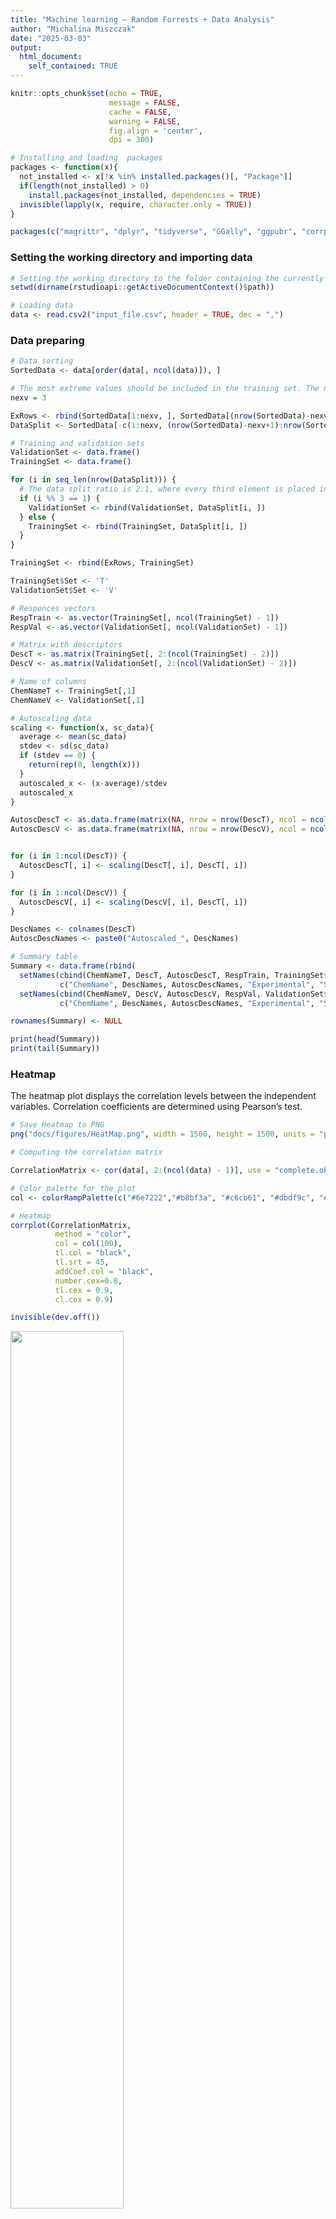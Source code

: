 ```yaml
---
title: "Machine learning – Random Forrests + Data Analysis"
author: "Michalina Miszczak"
date: "2025-03-03"
output: 
  html_document:  
    self_contained: TRUE
---
```


```r
knitr::opts_chunk$set(echo = TRUE, 
                      message = FALSE, 
                      cache = FALSE,
                      warning = FALSE,
                      fig.align = 'center',
                      dpi = 300)
```


```r
# Installing and loading  packages
packages <- function(x){
  not_installed <- x[!x %in% installed.packages()[, "Package"]]
  if(length(not_installed) > 0) 
    install.packages(not_installed, dependencies = TRUE)
  invisible(lapply(x, require, character.only = TRUE))
}

packages(c("magrittr", "dplyr", "tidyverse", "GGally", "ggpubr", "corrplot", "FactoMineR", "factoextra", "randomForest"))
```

### Setting the working directory and importing data

```r
# Setting the working directory to the folder containing the currently open file in RStudio
setwd(dirname(rstudioapi::getActiveDocumentContext()$path))

# Loading data
data <- read.csv2("input_file.csv", header = TRUE, dec = ",")
```


### Data preparing

```r
# Data sorting
SortedData <- data[order(data[, ncol(data)]), ]

# The most extreme values should be included in the training set. The number of rows with the lowest and highest values to be included in the training set: 
nexv = 3

ExRows <- rbind(SortedData[1:nexv, ], SortedData[(nrow(SortedData)-nexv+1):nrow(SortedData), ])
DataSplit <- SortedData[-c(1:nexv, (nrow(SortedData)-nexv+1):nrow(SortedData)), ]

# Training and validation sets 
ValidationSet <- data.frame()  
TrainingSet <- data.frame()       

for (i in seq_len(nrow(DataSplit))) {
  # The data split ratio is 2:1, where every third element is placed in the validation set
  if (i %% 3 == 1) {
    ValidationSet <- rbind(ValidationSet, DataSplit[i, ])
  } else {
    TrainingSet <- rbind(TrainingSet, DataSplit[i, ])
  }
}

TrainingSet <- rbind(ExRows, TrainingSet)

TrainingSet$Set <- 'T'
ValidationSet$Set <- 'V'

# Responces vectors
RespTrain <- as.vector(TrainingSet[, ncol(TrainingSet) - 1])
RespVal <- as.vector(ValidationSet[, ncol(ValidationSet) - 1])

# Matrix with descriptors
DescT <- as.matrix(TrainingSet[, 2:(ncol(TrainingSet) - 2)])
DescV <- as.matrix(ValidationSet[, 2:(ncol(ValidationSet) - 2)])

# Name of columns
ChemNameT <- TrainingSet[,1]
ChemNameV <- ValidationSet[,1]

# Autoscaling data
scaling <- function(x, sc_data){
  average <- mean(sc_data)
  stdev <- sd(sc_data)
  if (stdev == 0) {
    return(rep(0, length(x)))  
  }
  autoscaled_x <- (x-average)/stdev
  autoscaled_x
}

AutoscDescT <- as.data.frame(matrix(NA, nrow = nrow(DescT), ncol = ncol(DescT)))
AutoscDescV <- as.data.frame(matrix(NA, nrow = nrow(DescV), ncol = ncol(DescV)))


for (i in 1:ncol(DescT)) {
  AutoscDescT[, i] <- scaling(DescT[, i], DescT[, i])
}

for (i in 1:ncol(DescV)) {
  AutoscDescV[, i] <- scaling(DescV[, i], DescT[, i])
}

DescNames <- colnames(DescT)
AutoscDescNames <- paste0("Autoscaled_", DescNames) 

# Summary table
Summary <- data.frame(rbind(
  setNames(cbind(ChemNameT, DescT, AutoscDescT, RespTrain, TrainingSet$Set), 
           c("ChemName", DescNames, AutoscDescNames, "Experimental", "Set")), 
  setNames(cbind(ChemNameV, DescV, AutoscDescV, RespVal, ValidationSet$Set), 
           c("ChemName", DescNames, AutoscDescNames, "Experimental", "Set"))))

rownames(Summary) <- NULL

print(head(Summary))
print(tail(Summary))

```

### Heatmap

The heatmap plot displays the correlation levels between the independent variables. Correlation coefficients are determined using Pearson's test.

```r
# Save Heatmap to PNG
png("docs/figures/HeatMap.png", width = 1500, height = 1500, units = "px", res = 300)

# Computing the correlation matrix

CorrelationMatrix <- cor(data[, 2:(ncol(data) - 1)], use = "complete.obs")

# Color palette for the plot
col <- colorRampPalette(c("#6e7222","#b8bf3a", "#c6cb61", "#dbdf9c", "#b3b0e5", "#5c57ac", "#2e2988", "#292479"))

# Heatmap
corrplot(CorrelationMatrix, 
          method = "color", 
          col = col(100), 
          tl.col = "black", 
          tl.srt = 45, 
          addCoef.col = "black", 
          number.cex=0.8,
          tl.cex = 0.9,
          cl.cex = 0.9)

invisible(dev.off())
```

![](docs/figures/HeatMap.png){width=60%}

### Boxplots 

The distribution of the dependent variable is shown across different doses and exposure durations to the nanomaterial. The boxplot highlights the toxicity values, with the median indicated by the thick line within the box. The box boundaries represent the first and third quartiles of the data, while the "whiskers" extend to 1.5 times the interquartile range (IQR) beyond the quartiles. Points beyond this range are identified as outliers.

```r
#Save Boxplot to PNG
png("docs/figures/Boxplot.png", width = 2400, height = 1440, units = "px", res = 300)

# Arranging two plots horizontally in a single graphic
par(mfrow = c(1,2))

# Boxplots
boxplot(TDNA~ Dose, 
        data = data,
        col = "#09938F", 
        xlab = "Dose", 
        ylab = "%TDNA", 
        main = "Distribution of %TDNA values",
        cex.axis = 0.5, 
        cex.lab = 1,    
        cex.main = 1.2)
boxplot(TDNA~ Day, 
        data = data,
        col = "#8f0993", 
        xlab = "Day", 
        ylab = "%TDNA", 
        main = "Distribution of %TDNA values",
        cex.axis = 0.5, 
        cex.lab = 1,    
        cex.main = 1.2)

invisible(dev.off())
```

![](docs/figures/Boxplot.png)

### PCA analysis 

```r
# Selecting data for PCA
DataPCA <- data[, -c(1, ncol(data))]
# PCA
ResultsPCA <-  PCA(DataPCA, scale.unit = TRUE, ncp = 5, graph = FALSE)

EigenValues <- ResultsPCA$eig 

print(EigenValues)

# Setting the maximum value on the Y-axis
MaxYEV <- max(EigenValues[, "percentage of variance"]) + 5 
# Save Scree plot to PNG
png("docs/figures/EigenValues.png", width = 2400, height = 1900, units = "px", res = 300)
# Scree plot
fviz_eig(ResultsPCA, 
         addlabels = TRUE, 
         main = "Scree plot",
         col = "#09938F",              
         barfill = "#09938F",   
         border = "black",
         ylim = c(0, MaxYEV)) +
  theme(
    panel.grid.major.x = element_blank(), 
    panel.grid.minor.y = element_blank(),
    panel.grid.major.y = element_blank(), 
    panel.grid.minor.x = element_blank(),
    panel.background = element_rect(fill = "white", color = NA), 
    plot.title = element_text(hjust = 0.5, size = 18, face = "bold"),
    axis.title = element_text(size = 15))
invisible(dev.off())

# Save Contributions plot to PNG
png("docs/figures/Correlation_circle.png", width = 2400, height = 1440, units = "px", res = 300)
# Contributions plot
fviz_pca_var(ResultsPCA, 
             col.var = "contrib",
             gradient.cols = c("#9ab7bf", "#366f7f", "#033c4c")) +
  ggtitle("PCA Variable Contributions") +
  theme(
    panel.grid.major.x = element_blank(), 
    panel.grid.minor.y = element_blank(),
    panel.grid.major.y = element_blank(),
    panel.grid.minor.x = element_blank(),
    panel.background = element_rect(fill = "white", color = NA), 
    plot.title = element_text(hjust = 0.5, size = 18, face = "bold"),
    axis.title = element_text(size = 15),
    legend.title = element_text(size = 13),
    legend.text = element_text(size = 11)) +
  labs(color = "Contribution") 
invisible(dev.off())

# Save Biplot to PNG
png("docs/figures/Biplot.png", width = 2400, height = 1900, units = "px", res = 300)
TDNA_PCA <- as.numeric(data$TDNA)
Day_PCA <- as.factor(data$Day)
# Biplot
fviz_pca_biplot(ResultsPCA, 
                # Endpoits
                geom.ind = "point",
                fill.ind = Day_PCA, # color the points based on the day number
                col.ind = "black",
                pointshape = 21, 
                pointsize = TDNA_PCA, # point size depends on toxicity value
                palette = "Dark2",
                repel = TRUE,
                addEllipses = TRUE,
                # Variables 
                col.var = "contrib",
                gradient.cols = c("#9ab7bf", "#366f7f", "#033c4c"),
                
                legend.title = list(fill = "Day", color = "Contribution of variables", size = "Toxicity value")) + 
  labs(title = "PCA", x = "PC1 (41.7%)", y = "PC2 (27.6%)") + 
  theme_bw() + 
  theme(
    plot.title = element_text(hjust = 0.5, size = 18, face = "bold"),
    axis.title = element_text(size = 15),
    legend.title = element_text(size = 13),
    legend.text = element_text(size = 11)) 
invisible(dev.off())
```

### Scree plot

The Scree plot displays the eigenvalues for each principal component in PCA, indicating how much variance in the data is explained by each component. The plot helps identify which components have the most significant impact on the data, allowing for the selection of the number of components for further analysis.

![](docs/figures/EigenValues.png){width=70%}

### PCA Variable Contributions

The correlation between a variable and a principal component (PC) is used as the coordinates of the variable on the PC. The contribution represents the proportion of a variable's contribution to a given principal component, expressed as a percentage. 

* Positively correlated variables are grouped together.

* Negatively correlated variables are positioned on opposite sides of the plot origin (opposed quadrants).

Variables that are correlated with PC1 and PC2 are the most important in explaining the variability in the data set.

Information adapted from the detailed study of Principal Component Analysis available at: https://f0nzie.github.io/machine_learning_compilation/detailed-study-of-principal-component-analysis.html

![](docs/figures/Correlation_circle.png)

* Dose: A weak negative contribution to PC1 and a moderate positive contribution to PC2.

* Day: A weak positive contribution to PC1 and a large positive contribution to PC2.

* Aspect ratio: A large positive contribution to PC1 and a weak positive contribution to PC2.

* BET_SSA: A large positive contribution to PC1 and a weak positive contribution to PC2.

* Aspect ratio and BET_SSA are strongly correlated with each other.


### PCA Biplot 

A biplot simultaneously presents the distribution of observations and the contribution of variables. Four key pieces of information can be extracted from it:

1. Distribution of observations: The distance between points indicates the similarity between observations—observations that are closer together are more similar with respect to the variables.

2. Contribution of variables: The direction of the vectors indicates the direction in which the variables have the greatest influence on the principal components, while the length of the vector reflects the strength of this influence. The longer the vector, the stronger the contribution of the variable to the respective component.

3. Relationships between variables: Variables represented by vectors in the same direction are positively correlated, whereas those in opposite directions exhibit negative correlation. Variables that are orthogonal to each other are independent (uncorrelated).

4. Interactions between observations and variables: It is also possible to observe how individual variables influence the positioning of observations in the principal component space. Observations that are close to a given variable’s vector have a high value for that variable.


![](docs/figures/Biplot.png)

### Results 

```r
# Metrics 
R2Q2 <- function(experimental, predicted) {
  return(1 - sum((experimental - predicted)^2, na.rm = TRUE) / sum((experimental - mean(experimental, na.rm = TRUE))^2, na.rm = TRUE))
}
RMSE <- function(experimental, predicted) {
  return(sqrt(mean((experimental - predicted)^2, na.rm = TRUE)))
}

# Grid parameters 
set.seed(8)

SampizePerc <- floor(nrow(AutoscDescT) * c(0.5, 0.7, 0.9, 1)) 

grid <- expand.grid(ntree = c(500, 750, 1000),
                    mtry = seq(2, 4, by = 1),
                    nodesize = c(1, 5, 10, 20),
                    sampsize = SampizePerc, 
                    maxnodes = seq(5, 25, by = 5))

# Table for resuts
results <- data.frame(ntree = numeric(), mtry = numeric(), nodesize = numeric(), sampsize = numeric(), maxnodes = numeric(), Q2 = numeric(), RMSEext = numeric(), R2 = numeric(), RMSEext = numeric())

# Grid search 
for (i in 1:nrow(grid)) {
  params <- grid[i,]
    set.seed(8)
    model <- randomForest(x = AutoscDescT, RespTrain, 
                          ntree = params$ntree, 
                          mtry = params$mtry, 
                          nodesize = params$nodesize, 
                          sampsize = params$sampsize, 
                          maxnodes = params$maxnodes, 
                          replace = TRUE, 
                          importance = TRUE, 
                          do.trace = FALSE)  
    
    RespTrainPred <- predict(model, newdata = AutoscDescT)
    RespValPred <- predict(model, newdata = AutoscDescV)
  
    R2 <- R2Q2(RespTrain, RespTrainPred)
    RMSEc <- RMSE(RespTrain, RespTrainPred)
    Q2 <- R2Q2(RespVal, RespValPred)
    RMSEext <- RMSE(RespVal, RespValPred)
  
  # First selection 
  if (Q2 > 0.85) {
  results <- rbind(results, data.frame(ntree = params$ntree, 
                                       mtry = params$mtry, 
                                       nodesize = params$nodesize, 
                                       sampsize = params$sampsize, 
                                       maxnodes = params$maxnodes, 
                                       Q2 = Q2, 
                                       RMSEext = RMSEext, 
                                       R2 = R2,
                                       RMSEc = RMSEc))
  }
}

# The secon selection
ResultSort <- results[order(-results$Q2), ]
BestRes <- head(ResultSort)

print(BestRes)
```

The primary evaluation of a model relies on the R² and Q² parameters. R² measures how well the data fit the model, while Q² assesses its predictive power. A key threshold for both is 0.7—values above this indicate good data fit and strong predictive performance. Additionally, the difference between R² and Q² matters; if it exceeds 0.3, it may signal overfitting. For example, with Q² = 0.89 and R² = 0.94, the model's performance is considered satisfactory. The RMSEc (Root Mean Squared Error of calibration) and RMSEext (Root Mean Squared Error of validation) values should be as low as possible and close to each other.

### Leave-One-Out Cross-Validation 

The Leave-One-Out Cross-Validation (LOO CV) method is particularly useful for small to medium-sized datasets, as it can be computationally intensive. The method works by sequentially excluding one data point from the training set, recalibrating the model, and then making a prediction for the excluded point. The model's statistics, such as Qcv and RMSEext, follow the same principles as the calibration and external validation statistics described earlier. These metrics help determine whether the model is stable and robust against the removal of individual data points.

```r
#Table for results
resultscv <- data.frame(ntree = numeric(), mtry = numeric(), nodesize = numeric(), sampsize = numeric(), maxnodes = numeric(), Q2cv = numeric(), RMSEcv = numeric())

# Loop for parameters
for (i in 1:nrow(BestRes)) {
  HypParm <- BestRes[i, ]
  
  TrainPredLoo <- numeric(length(RespTrain))
  # Loop for crossvalidation
  for (j in 1:length(RespTrain)) {
    TrainIndicates <- setdiff(1:length(RespTrain), j)
    TrainSetLoo <- AutoscDescT[TrainIndicates, ]
    RespTrainLoo <- RespTrain[TrainIndicates]  
    ValSetLoo <- AutoscDescT[j, , drop = FALSE]
    RespValLoo <- RespTrain[j]
    
    set.seed(8)
    # In the training set, there is one less element.
    sampsizevalue <- HypParm$sampsize - 1
    
    model <- randomForest(x = TrainSetLoo, y = RespTrainLoo, 
                          ntree = HypParm$ntree, 
                          mtry = HypParm$mtry, 
                          nodesize = HypParm$nodesize, 
                          sampsize = sampsizevalue, 
                          maxnodes = HypParm$maxnodes, 
                          replace = TRUE, 
                          importance = TRUE, 
                          do.trace = FALSE)  
    
    PredLoo <- predict(model, newdata = ValSetLoo)
    
    TrainPredLoo[j] <- PredLoo
  }
  Q2cv <- R2Q2(RespTrain, TrainPredLoo)
  RMSEcv <- RMSE(RespTrain, TrainPredLoo)

  resultscv <- rbind(resultscv, data.frame(ntree = HypParm$ntree, 
                                       mtry = HypParm$mtry, 
                                       nodesize = HypParm$nodesize, 
                                       sampsize = HypParm$sampsize, 
                                       maxnodes = HypParm$maxnodes, 
                                       Q2cv = Q2cv, 
                                       RMSEcv = RMSEcv))
}

resultsall<- cbind(resultscv, Q2ext = BestRes$Q2, RMSEext = BestRes$RMSEext, R2 = BestRes$R2, RMSEc = BestRes$RMSEc)
print(resultsall)
```

